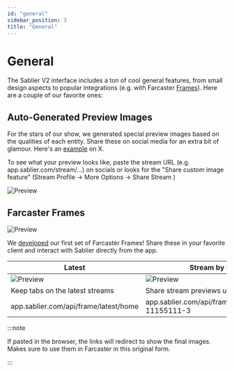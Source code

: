 ```yaml
---
id: "general"
sidebar_position: 3
title: "General"
---
```


# General

The Sablier V2 interface includes a ton of cool general features, from small design aspects to popular integrations
(e.g. with Farcaster [Frames](https://docs.farcaster.xyz/learn/what-is-farcaster/frames)). Here are a couple of our
favorite ones:

## Auto-Generated Preview Images

For the stars of our show, we generated special preview images based on the qualities of each entity. Share these on
social media for an extra bit of glamour. Here's an [example](https://x.com/Sablier/status/1798010170133692730) on X.

To see what your preview looks like, paste the stream URL (e.g. app.sablier.com/stream/...) on socials or looks for the
"Share custom image feature" (Stream Profile → More Options → Share Stream )

![Preview](/screenshots/preview.png)

## Farcaster Frames

![Preview](/img/frame/farcaster.jpg)

We [developed](https://x.com/razgraf/status/1779208294264955316) our first set of Farcaster Frames! Share these in your
favorite client and interact with Sablier directly from the app.

| Latest                                  | Stream by Id                                    |
| --------------------------------------- | ----------------------------------------------- |
| ![Preview](/img/frame/frame-latest.png) | ![Preview](/img/frame/frame-stream.png)         |
| Keep tabs on the latest streams         | Share stream previews using their Id            |
| app.sablier.com/api/frame/latest/home   | app.sablier.com/api/frame/stream/LL2-11155111-3 |

:::note

If pasted in the browser, the links will redirect to show the final images. Makes sure to use them in Farcaster in this
original form.

:::
